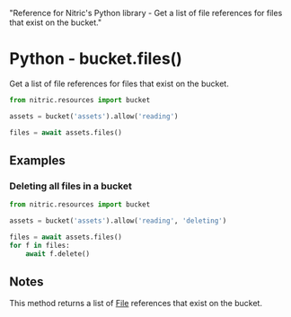   "Reference for Nitric's Python library - Get a list of file references for files that exist on the bucket."

# Python - bucket.files()

Get a list of file references for files that exist on the bucket.

```python
from nitric.resources import bucket

assets = bucket('assets').allow('reading')

files = await assets.files()
```

## Examples

### Deleting all files in a bucket

```python
from nitric.resources import bucket

assets = bucket('assets').allow('reading', 'deleting')

files = await assets.files()
for f in files:
    await f.delete()
```

## Notes

This method returns a list of [File](./bucket-file) references that exist on the bucket.
